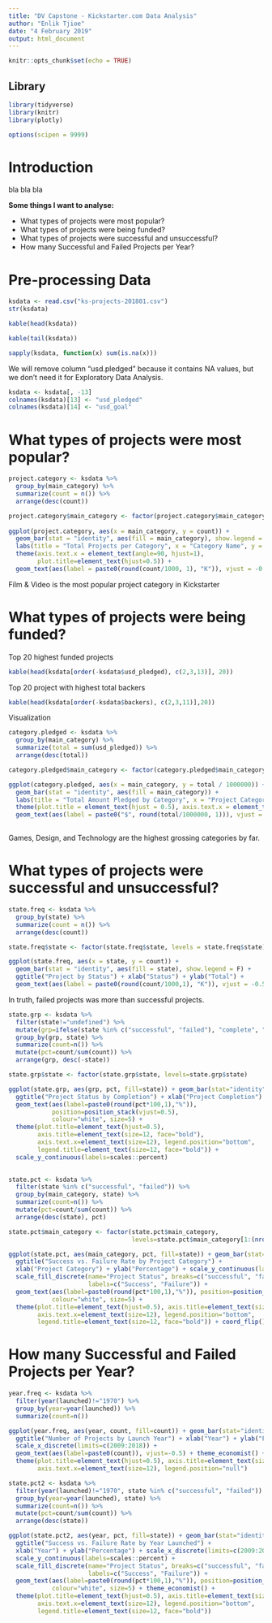 ```yaml
---
title: "DV Capstone - Kickstarter.com Data Analysis"
author: "Enlik Tjioe"
date: "4 February 2019"
output: html_document
---
```


```r
knitr::opts_chunk$set(echo = TRUE)
```

## Library
```r
library(tidyverse)
library(knitr)
library(plotly)

options(scipen = 9999)
```

# Introduction
bla bla bla

**Some things I want to analyse:**

- What types of projects were most popular?
- What types of projects were being funded?
- What types of projects were successful and unsuccessful?
- How many Successful and Failed Projects per Year?

# Pre-processing Data
```r
ksdata <- read.csv("ks-projects-201801.csv")
str(ksdata)

```

```r
kable(head(ksdata))
```

```r
kable(tail(ksdata))
```

```r
sapply(ksdata, function(x) sum(is.na(x)))
```
We will remove column "usd.pledged" because it contains NA values, but we don't need it for Exploratory Data Analysis.

```r
ksdata <- ksdata[, -13]
colnames(ksdata)[13] <- "usd_pledged"
colnames(ksdata)[14] <- "usd_goal"
```


# What types of projects were most popular?
```r
project.category <- ksdata %>% 
  group_by(main_category) %>% 
  summarize(count = n()) %>% 
  arrange(desc(count))

project.category$main_category <- factor(project.category$main_category, levels = project.category$main_category)
  
ggplot(project.category, aes(x = main_category, y = count)) +
  geom_bar(stat = "identity", aes(fill = main_category), show.legend = F) +
  labs(title = "Total Projects per Category", x = "Category Name", y = "Total") +
  theme(axis.text.x = element_text(angle=90, hjust=1),
        plot.title=element_text(hjust=0.5)) +
  geom_text(aes(label = paste0(round(count/1000, 1), "K")), vjust = -0.5)
```

Film & Video is the most popular project category in Kickstarter


# What types of projects were being funded?
Top 20 highest funded projects
```r
kable(head(ksdata[order(-ksdata$usd_pledged), c(2,3,13)], 20))
```

Top 20 project with highest total backers
```r
kable(head(ksdata[order(-ksdata$backers), c(2,3,11)],20))
```

Visualization
```r
category.pledged <- ksdata %>% 
  group_by(main_category) %>% 
  summarize(total = sum(usd_pledged)) %>% 
  arrange(desc(total))

category.pledged$main_category <- factor(category.pledged$main_category, levels = category.pledged$main_category)

ggplot(category.pledged, aes(x = main_category, y = total / 1000000)) +
  geom_bar(stat = "identity", aes(fill = main_category)) +
  labs(title = "Total Amount Pledged by Category", x = "Project Category", y = "Amount Pledged (in Millions USD)") +
  theme(plot.title = element_text(hjust = 0.5), axis.text.x = element_text(angle = 90, hjust = 1), legend.position="null") +
  geom_text(aes(label = paste0("$", round(total/1000000, 1))), vjust = -0.5)
  
```
Games, Design, and Technology are the highest grossing categories by far.



# What types of projects were successful and unsuccessful?

```r
state.freq <- ksdata %>% 
  group_by(state) %>% 
  summarize(count = n()) %>% 
  arrange(desc(count))

state.freq$state <- factor(state.freq$state, levels = state.freq$state)

ggplot(state.freq, aes(x = state, y = count)) +
  geom_bar(stat = "identity", aes(fill = state), show.legend = F) +
  ggtitle("Project by Status") + xlab("Status") + ylab("Total") +
  geom_text(aes(label = paste0(round(count/1000,1), "K")), vjust = -0.5)
```

In truth, failed projects was more than successful projects.

```r
state.grp <- ksdata %>%
  filter(state!="undefined") %>%
  mutate(grp=ifelse(state %in% c("successful", "failed"), "complete", "incomplete")) %>%
  group_by(grp, state) %>%
  summarize(count=n()) %>%
  mutate(pct=count/sum(count)) %>%
  arrange(grp, desc(-state))

state.grp$state <- factor(state.grp$state, levels=state.grp$state)

ggplot(state.grp, aes(grp, pct, fill=state)) + geom_bar(stat="identity") + 
  ggtitle("Project Status by Completion") + xlab("Project Completion") + ylab("Percentage") + 
  geom_text(aes(label=paste0(round(pct*100,1),"%")),
            position=position_stack(vjust=0.5), 
            colour="white", size=5) +
  theme(plot.title=element_text(hjust=0.5), 
        axis.title=element_text(size=12, face="bold"),
        axis.text.x=element_text(size=12), legend.position="bottom",
        legend.title=element_text(size=12, face="bold")) +
  scale_y_continuous(labels=scales::percent)
  
```

```r
state.pct <- ksdata %>%
  filter(state %in% c("successful", "failed")) %>%
  group_by(main_category, state) %>%
  summarize(count=n()) %>%
  mutate(pct=count/sum(count)) %>%
  arrange(desc(state), pct)

state.pct$main_category <- factor(state.pct$main_category, 
                                  levels=state.pct$main_category[1:(nrow(state.pct)/2)])

ggplot(state.pct, aes(main_category, pct, fill=state)) + geom_bar(stat="identity") + 
  ggtitle("Success vs. Failure Rate by Project Category") + 
  xlab("Project Category") + ylab("Percentage") + scale_y_continuous(labels=scales::percent) + 
  scale_fill_discrete(name="Project Status", breaks=c("successful", "failed"),
                      labels=c("Success", "Failure")) + 
  geom_text(aes(label=paste0(round(pct*100,1),"%")), position=position_stack(vjust=0.5), 
            colour="white", size=5) + 
  theme(plot.title=element_text(hjust=0.5), axis.title=element_text(size=12, face="bold"), 
        axis.text.x=element_text(size=12), legend.position="bottom", 
        legend.title=element_text(size=12, face="bold")) + coord_flip()
```

# How many Successful and Failed Projects per Year?
```r
year.freq <- ksdata %>%
  filter(year(launched)!="1970") %>%
  group_by(year=year(launched)) %>%
  summarize(count=n())

ggplot(year.freq, aes(year, count, fill=count)) + geom_bar(stat="identity") + 
  ggtitle("Number of Projects by Launch Year") + xlab("Year") + ylab("Frequency") + 
  scale_x_discrete(limits=c(2009:2018)) + 
  geom_text(aes(label=paste0(count)), vjust=-0.5) + theme_economist() + 
  theme(plot.title=element_text(hjust=0.5), axis.title=element_text(size=12, face="bold"), 
        axis.text.x=element_text(size=12), legend.position="null")
```

```r
state.pct2 <- ksdata %>%
  filter(year(launched)!="1970", state %in% c("successful", "failed")) %>%
  group_by(year=year(launched), state) %>%
  summarize(count=n()) %>%
  mutate(pct=count/sum(count)) %>%
  arrange(desc(state))

ggplot(state.pct2, aes(year, pct, fill=state)) + geom_bar(stat="identity") + 
  ggtitle("Success vs. Failure Rate by Year Launched") + 
  xlab("Year") + ylab("Percentage") + scale_x_discrete(limits=c(2009:2017)) + 
  scale_y_continuous(labels=scales::percent) + 
  scale_fill_discrete(name="Project Status", breaks=c("successful", "failed"),
                      labels=c("Success", "Failure")) + 
  geom_text(aes(label=paste0(round(pct*100,1),"%")), position=position_stack(vjust=0.5), 
            colour="white", size=5) + theme_economist() + 
  theme(plot.title=element_text(hjust=0.5), axis.title=element_text(size=12, face="bold"), 
        axis.text.x=element_text(size=12), legend.position="bottom", 
        legend.title=element_text(size=12, face="bold"))

```

